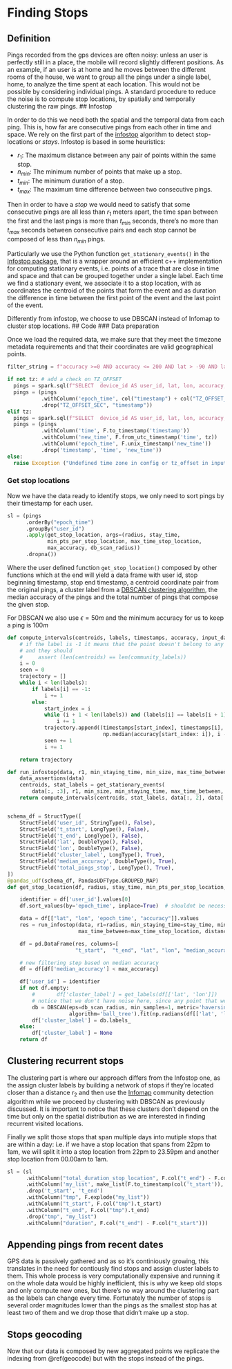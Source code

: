 # Finding Stops {#stops}

## Definition

Pings recorded from the gps devices are often noisy: unless an user is perfectly still in a place, the mobile will record
slightly different positions. As an example, if an user is at home and he moves between the different rooms of the house, we want to
group all the pings under a single label, home, to analyze the time spent at each location.
This would not be possible by considering individual pings. A standard procedure to
reduce the noise is to compute stop locations, by spatially and temporally clustering the raw pings.
## Infostop

In order to do this we need both the spatial and the temporal data from each ping. This
is, how far are consecutive pings from each other in time and space. We rely on the first part of the
[infostop](https://arxiv.org/pdf/2003.14370.pdf) algorithm to detect stop-locations
or *stays*.
Infostop is based in some heuristics:

* $r_1$: The maximum distance between any pair of points within the same stop.
* $n_{min}$: The minimum number of points that make up a stop.
* $t_{min}$: The minimum duration of a stop.
* $t_{max}$: The maximum time difference between two consecutive pings.

Then in order to have a _stop_ we would need to satisfy that some consecutive pings are all less than $r_1$ meters apart,
the time span between the first and the last pings is more than $t_{min}$ seconds, there's no more than $t_{max}$
seconds between consecutive pairs and each stop cannot be composed of less than $n_{min}$ pings.

Particularly we use the Python function ```get_stationary_events()``` in the [Infostop package](https://github.com/ulfaslak/infostop),
that is a wrapper around an efficient c++ implementation for computing stationary events, i.e. points of a trace that are
close in time and space and that can be grouped together under a single label. Each time we find a stationary event, we
associate it to a stop location, with as coordinates the centroid of the points that form the event and as duration
the difference in time between the first point of the event and the last point of the event.

Differently from infostop, we choose to use DBSCAN instead of Infomap to cluster stop locations.
## Code
### Data preparation

Once we load the required data, we make sure that they meet the timezone metadata requirements and that their coordinates
are valid geographical points.

```python
filter_string = f"accuracy >=0 AND accuracy <= 200 AND lat > -90 AND lat < 90 AND lon > -180 AND lon < 180"

if not tz: # add a check on TZ_OFFSET
  pings = spark.sql(f"SELECT  device_id AS user_id, lat, lon, accuracy, timestamp, TZ_OFFSET_SEC FROM default.veraset_{c.country}_tz WHERE country = '{c.country}' AND {filter_string}")
  pings = (pings
           .withColumn('epoch_time', col("timestamp") + col("TZ_OFFSET_SEC").cast("long"))
           .drop("TZ_OFFSET_SEC", "timestamp"))
elif tz:
  pings = spark.sql(f"SELECT  device_id AS user_id, lat, lon, accuracy, timestamp FROM default.veraset_primary_1  WHERE country = '{c.country}' AND {filter_string}")
  pings = (pings
           .withColumn('time', F.to_timestamp('timestamp'))
           .withColumn('new_time', F.from_utc_timestamp('time', tz))
           .withColumn('epoch_time', F.unix_timestamp('new_time'))
           .drop('timestamp', 'time', 'new_time'))
else:
  raise Exception ("Undefined time zone in config or tz_offset in input table")
```

### Get stop locations

Now we have the data ready to identify stops, we only need to sort pings by their timestamp for each user.

```python
sl = (pings
      .orderBy("epoch_time")
      .groupBy("user_id")
      .apply(get_stop_location, args=(radius, stay_time,
             min_pts_per_stop_location, max_time_stop_location,
             max_accuracy, db_scan_radius))
      .dropna())
```

Where the user defined function ```get_stop_location()``` composed by other functions which at the end will yield
a data frame with user id, stop beginning timestamp, stop end timestamp, a centroid coordinate pair from the original pings,
a cluster label from a [DBSCAN clustering algorithm](https://www.aaai.org/Papers/KDD/1996/KDD96-037.pdf), the median accuracy of
the pings and the total number of pings that compose the given stop.

For DBSCAN we also use $\epsilon=50m$ and the minimum accuracy for us to keep a ping is $100m$

```python
def compute_intervals(centroids, labels, timestamps, accuracy, input_data):
    # if the label is -1 it means that the point doesn't belong to any cluster. Otherwise there should be at least 2 points for a stop locations
    # and they should
    #     assert (len(centroids) == len(community_labels))
    i = 0
    seen = 0
    trajectory = []
    while i < len(labels):
        if labels[i] == -1:
            i += 1
        else:
            start_index = i
            while (i + 1 < len(labels)) and (labels[i] == labels[i + 1]):
                i += 1
            trajectory.append((timestamps[start_index], timestamps[i], *centroids[seen],
                               np.median(accuracy[start_index: i]), i - start_index + 1))
            seen += 1
            i += 1

    return trajectory

def run_infostop(data, r1, min_staying_time, min_size, max_time_between, distance_metric):
    data_assertions(data)
    centroids, stat_labels = get_stationary_events(
        data[:, :3], r1, min_size, min_staying_time, max_time_between, distance_metric)
    return compute_intervals(centroids, stat_labels, data[:, 2], data[:, 3], data)


schema_df = StructType([
    StructField('user_id', StringType(), False),
    StructField('t_start', LongType(), False),
    StructField('t_end', LongType(), False),
    StructField('lat', DoubleType(), False),
    StructField('lon', DoubleType(), False),
    StructField('cluster_label', LongType(), True),
    StructField('median_accuracy', DoubleType(), True),
    StructField('total_pings_stop', LongType(), True),
])
@pandas_udf(schema_df, PandasUDFType.GROUPED_MAP)
def get_stop_location(df, radius, stay_time, min_pts_per_stop_location, max_time_stop_location, max_accuracy, db_scan_radius):

    identifier = df['user_id'].values[0]
    df.sort_values(by='epoch_time', inplace=True)  # shouldnt be necessary

    data = df[["lat", "lon", 'epoch_time', "accuracy"]].values
    res = run_infostop(data, r1=radius, min_staying_time=stay_time, min_size=min_pts_per_stop_location,
                       max_time_between=max_time_stop_location, distance_metric='haversine')

    df = pd.DataFrame(res, columns=[
                      "t_start",  "t_end", "lat", "lon", "median_accuracy", "total_pings_stop"])

    # new filtering step based on median accuracy
    df = df[df['median_accuracy'] < max_accuracy]

    df['user_id'] = identifier
    if not df.empty:
        #       df['cluster_label'] = get_labels(df[['lat', 'lon']])
        # notice that we don't have noise here, since any point that we consider is a stop location and hence has been already pre filtered by run_infostop (min_samples = 1 => no label =-1)
        db = DBSCAN(eps=db_scan_radius, min_samples=1, metric='haversine',
                    algorithm='ball_tree').fit(np.radians(df[['lat', 'lon']].values))
        df['cluster_label'] = db.labels_
    else:
        df['cluster_label'] = None
    return df
```

## Clustering recurrent stops

The clustering part is where our approach differs from the Infostop one, as the assign cluster labels by building a network of
stops if they're located closer than a distance $r_2$ and then use the [Infomap](https://www.mapequation.org/assets/publications/RosvallBergstromPNAS2008Full.pdf)
community detection algorithm while we proceed by clustering with DBSCAN as previously discussed. It is important to notice that
these clusters don't depend on the time but only on the spatial distribution as we are interested in finding recurrent
visited locations.

Finally we split those stops that span multiple days into mutiple stops that are within a day: i.e. if we have a stop location
that spans from 22pm to 1am, we will split it into a stop location from 22pm to 23.59pm and another stop location from
00.00am to 1am.

```python
sl = (sl
      .withColumn("total_duration_stop_location", F.col("t_end") - F.col("t_start"))
      .withColumn('my_list', make_list(F.to_timestamp(col('t_start')), F.to_timestamp(col('t_end'))))
      .drop('t_start', 't_end')
      .withColumn("tmp", F.explode("my_list"))
      .withColumn("t_start", F.col("tmp").t_start)
      .withColumn("t_end", F.col("tmp").t_end)
      .drop("tmp", "my_list")
      .withColumn("duration", F.col("t_end") - F.col("t_start")))
```

## Appending pings from recent dates

GPS data is passively gathered and as so it's continiously growing, this translates in the need for contiously find stops and
assign cluster labels to them. This whole process is very computationally expensive and running it on the whole data would be
highly inefficient, this is why we keep old stops and only compute new ones, but there's no way around the clustering part as
the labels can change every time. Fortunately the number of stops is several order magnitudes lower than the pings as the smallest
stop has at least two of them and we drop those that didn't make up a stop.

## Stops geocoding

Now that our data is composed by new aggregated points we replicate the indexing from \@ref(geocode) but with the stops instead
of the pings.